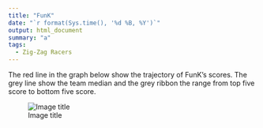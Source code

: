 ```yaml
---
title: "FunK"
date: "`r format(Sys.time(), '%d %B, %Y')`"
output: html_document
summary: "a"
tags:
  - Zig-Zag Racers
---
```


The red line in the graph below show the trajectory of FunK's scores. The grey line show the team median and the grey ribbon the range from top five score to bottom five score.

![Image title](FunK.jpg)

